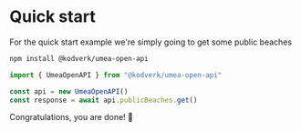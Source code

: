 # Quick start

For the quick start example we're simply going to get some public beaches

<Steps>

```bash
npm install @kodverk/umea-open-api
```

```javascript
import { UmeaOpenAPI } from "@kodverk/umea-open-api"

const api = new UmeaOpenAPI()
const response = await api.publicBeaches.get()
```

</Steps>

Congratulations, you are done! 🎉

